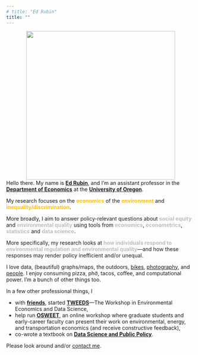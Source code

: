 ```yaml
---
# title: "Ed Rubin"
title: ""
---
```


<!-- <img align="right" src="Photos/edFormal2Tall.jpg" width = "300"> -->
<img align="right" src="Photos/ed-hat.png" width = "400" HSPACE = "50">

<!-- <font color="#18BC9C"><h3>
Assistant Professor of Economics
<br>
University of Oregon
</h3></font>
 -->
<br>
<!-- <br> -->
<!-- <br> -->
<!-- <br> -->

Hello there. My name is [**Ed Rubin**](bio.html), and I'm an assistant professor in the [**Department of Economics**](https://economics.uoregon.edu) at the [**University of Oregon**](https://www.uoregon.edu).

My research focuses on the <b><font color="#FFC107">economics</font></b> of the <b><font color="#FFC107">environment</font></b> and <b><font color="#FFC107">inequality/discrimination</font></b>.

More broadly, I aim to answer policy-relevant questions about <b><font color="#BDBDBD">social equity</font></b> and <b><font color="BDBDBD">environmental quality</font></b> using tools from <b><font color="#BDBDBD">economics</font></b>, <b><font color="#BDBDBD">econometrics</font></b>, <b><font color="#BDBDBD">statistics</font></b> and <b><font color="#BDBDBD">data science</font></b>.

More specifically, my research looks at <b><font color="#BDBDBD">how individuals respond to environmental regulation and environmental quality</font></b>—and how these responses may render policy inefficient and/or unequal.

I love data, (beautiful) graphs/maps, the outdoors, [bikes](https://www.instagram.com/p/CRyaIAwnwFV/?utm_source=ig_web_copy_link), [photography](https://www.instagram.com/edwardarubin/), and [people](https://www.instagram.com/p/CdCiAtbNNSQ/?utm_source=ig_web_copy_link). I enjoy consuming pizza, phở, tacos, coffee, and computational power. I'm a bunch of other things too.

In a few other professional things, I

- with [**friends**](https://tweeds.io/about/), started [**TWEEDS**](https://tweeds.io)—The Workshop in Environmental Economics and Data Science,
- help run [**OSWEET**](https://edrub.in/osweet.html), an online workshop where graduate students and early-career faculty can present their work on environmental, energy, and transportation economics (and receive constructive feedback),
- co-wrote a textbook on [**Data Science and Public Policy**](https://link.springer.com/book/10.1007/978-3-030-71352-2).

Please look around and/or [contact me](contact.html).
<!-- Calendly link widget begin -->
<!-- <link href="https://assets.calendly.com/assets/external/widget.css" rel="stylesheet">
<script src="https://assets.calendly.com/assets/external/widget.js" type="text/javascript"></script>You can also
<a href="" onclick="Calendly.showPopupWidget('https://calendly.com/edwardarubin');return false;">schedule a meeting in office hours</a>.
 --><!-- Calendly link widget end -->
